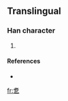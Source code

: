 ==Translingual==

===Han character===
{{Han char|rn=5|rad=乙|as=09|sn=10|four=|canj=十日弓 (JAN)}}

# {{defn|Han|sort=乙09}}

====References====
* {{Han ref|kx=0084.241|dj=0171.360|hdz=10056.071|uh=4E7D|ud=20093}}

[[fr:乽]]